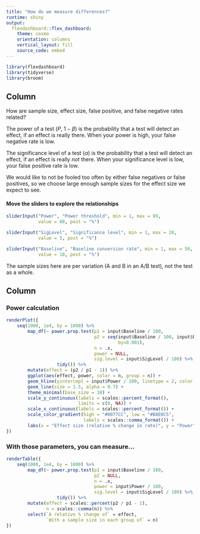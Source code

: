```yaml
---
title: "How do we measure differences?"
runtime: shiny
output: 
  flexdashboard::flex_dashboard:
    theme: cosmo
    orientation: columns
    vertical_layout: fill
    source_code: embed
---
```


```r
library(flexdashboard)
library(tidyverse)
library(broom)
```

Column {.sidebar}
-----------------------------------------------------------------------

How are sample size, effect size, false positive, and false negative rates related?

The power of a test ($P$, $1-\beta$) is the probability that a test will detect an effect, if an effect is really there. When your power is high, your false negative rate is low.

The significance level of a test ($\alpha$) is the probability that a test will detect an effect, if an effect is really *not* there. When your significance level is low, your false positive rate is low.

We would like to not be fooled too often by either false negatives or false positives, so we choose large enough sample sizes for the effect size we expect to see.

#### Move the sliders to explore the relationships

```r
sliderInput("Power", "Power threshold", min = 1, max = 99, 
            value = 80, post = "%")

sliderInput("SigLevel", "Significance level", min = 1, max = 20, 
            value = 5, post = "%")

sliderInput("Baseline", "Baseline conversion rate", min = 1, max = 50, 
            value = 10, post = "%")
```

The sample sizes here are per variation (A and B in an A/B test), not the test as a whole.


Column 
-----------------------------------------------------------------------

### Power calculation {data-height=800}

```r

renderPlot({
    seq(1000, 1e4, by = 1000) %>%
        map_df(~ power.prop.test(p1 = input$Baseline / 100,
                                 p2 = seq(input$Baseline / 100, input$Baseline * 1.5 / 100, 
                                          by=0.001), 
                                 n = .x, 
                                 power = NULL, 
                                 sig.level = input$SigLevel / 100) %>%
                   tidy()) %>%
        mutate(effect = (p2 / p1 - 1)) %>%
        ggplot(aes(effect, power, color = n, group = n)) + 
        geom_hline(yintercept = input$Power / 100, linetype = 2, color = "gray50", alpha = 0.5, size = 1.5) +
        geom_line(size = 1.5, alpha = 0.7) +
        theme_minimal(base_size = 18) +
        scale_y_continuous(labels = scales::percent_format(),
                           limits = c(0, NA)) +
        scale_x_continuous(labels = scales::percent_format()) +
        scale_color_gradient(high = "#0077CC", low = "#B8E0C5",
                             labels = scales::comma_format()) +
        labs(x = "Effect size (relative % change in rate)", y = "Power", color = "Sample size") 
})
```

### With those parameters, you can measure... {data-height=200}

```r
renderTable({
    seq(1000, 1e4, by = 1000) %>%
        map_df(~ power.prop.test(p1 = input$Baseline / 100,
                                 p2 = NULL, 
                                 n = .x, 
                                 power = input$Power / 100, 
                                 sig.level = input$SigLevel / 100) %>%
                   tidy()) %>%
        mutate(effect = scales::percent(p2 / p1 - 1),
               n = scales::comma(n)) %>% 
        select(`A relative % change of` = effect, 
               `With a sample size in each group of` = n)
})
```
